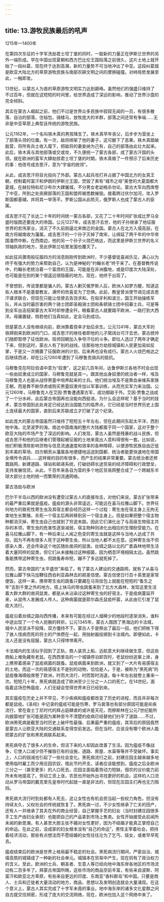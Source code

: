 ```yaml
---
---
---
```

title: 13.游牧民族最后的吼声
---




1215年—1400年

在第四次东征的十字军洗劫君士坦丁堡的同时，一股新的力量正在伊斯兰世界的另外一端形成。早在中国出现夏朝和西方巴比伦王国陷落之前很久，这片土地上就开始了一段纠葛，现在终于达到高潮，新的力量势不可当地冲出了中亚。这段纠葛就是欧亚大陆北方的草原游牧民族与南部农耕文明之间的摩擦碰撞。对峙局势发展至此，一触即发。

13世纪，以蒙古人为首的草原游牧文明实力达到巅峰。虽然他们的强盛只维持了不过百年，但就在这短短的时间里，给世界造成了深远的影响，推动了世界沙盘的完全倾斜。

其实在蒙古人崛起之前，他们不过是世界众多民族中寂寂无闻的一员，有很多散落、自治的部落，住毡包，骑矮马，放牧庞大的羊群，部落之间还常有争端……无非是中亚草原上典型且传统的游牧民族。

公元1162年，一个名叫铁木真的男孩降生了。铁木真早年丧父，后步步为营坐上了部落头领的位置。有一次，敌将绑架了他的妻子，这可酿下了恶果。铁木真踏破敌营，将所有兵士收入麾下，把敌将的妻妾纳为己有，自己的部落由此壮大起来。此后，铁木真与其他部落或交或攻，不久便统一了蒙古各部，成了蒙古汗国的头领。就在欧洲的蛮军大肆劫掠君士坦丁堡的时期，铁木真做了一件预示了后来历史的事：他改号成吉思汗，意为“宇宙的统领”。

从此，成吉思汗将目光投向了外部。蒙古人起兵攻打并占据了中国北方的女真王朝，控制着阿富汗和伊朗的伊斯兰王国，焚毁了素有“城市之母”美誉的大夏国都大夏城，在赫拉特和尼沙布尔大肆屠城，不分男女老幼格杀勿论。蒙古大军向西席卷了中亚，所到之处突厥部落的王国和盟邦被悉数摧毁。接着跨过伏尔加河，攻入罗斯国都基辅，并将其一举荡平。罗斯公国从此陨灭，俄罗斯人也成了蒙古人的臣属。

成吉思汗花了长达二十年的时间统一蒙古各部，又花了二十年时间扩张成比罗马全盛时版图还要庞大的帝国。公元1227年，成吉思汗去世，他的子孙继承了他征服世界的宏伟家业，消灭了不久前刚逼北宋南迁的金国。蒙古人在北方入侵高丽，在南方将越南收为藩属。成吉思汗的一个孙子灭掉了南宋，让绵延了两千年的中华帝国溘然中断。在西南边，他的另一个孙子火烧巴格达，而这里是伊斯兰世界的名义领袖执政的地方，至此伊斯兰哈里发国也覆灭了。

如此狂风骤雨般征服四方的消息刚刚传到欧洲时，不少基督徒喜闻乐见，满心以为终于有强大的势力来帮助自己，认为是神秘的“约翰长老”终于来了。在基督教传说中，约翰长老统治着一个富庶的王国，可能是在非洲腹地，或是印度次大陆深处，也可能是在别的某个很遥远很隐蔽的地方。现在，他终于出现了。

不曾想到，传说里都是骗人的。蒙古人剿灭俄罗斯人后，欧洲人如梦方醒，知道这些人根本不是基督教友，满怀的欣喜变为了恐惧。此前，教皇曾派使节谒见成吉思汗谋求联合，但现在只能让信使去告饶求和。在匈牙利和波兰，国王开始操练军队，并从当时最厉害的两个骑士团即圣殿骑士团和条顿骑士团中招募士兵，可是等到全军出击招架蒙古大军时却惨遭全歼。眼看蒙古人就要踏平欧洲，一路打到大西洋。毋庸置疑，倘若他们当真如此，定会马到成功。

但是蒙古人没有继续向前，欧洲靠着侥幸才劫后余生。公元1241年，蒙古大军的铁蹄刚来到欧洲的门口，成吉思汗的继任者即他的儿子窝阔台可汗去世。蒙古统帅们随即暂停了征伐欧洲，班师回朝加入争夺汗位的斗争。即位人选过了两年才确定下来，但到这时，蒙古人有了别的战线，往那些地方劫掠城镇和人民更加易如反掌，于是又一次搁置了征服欧洲的计划，后来再也没有成行。蒙古人火烧巴格达之后继续西进，却在公元1260年遭到了马穆鲁克骑兵的抵抗。

马穆鲁克在阿拉伯语中意为“奴隶”，这之前几百年间，达鲁伊斯兰各地不时会出现一些由奴隶成立的国家，马穆鲁克就是其一。跟其他出身奴隶的统治者一样，埃及马穆鲁克人也是从战俘男童中培养起来的士兵。他们统治埃及不是靠血亲维系家族王朝，而是靠不断俘虏或购买男童奴隶并加以军事训练，从而充实军力来治国。公元1260年，马穆鲁克人在艾因·贾鲁遭遇蒙古军，成功御敌于外。艾因·贾鲁之战成了一个分水岭，此后蒙古帝国再也没能向西挺进。为什么会这样呢？基于当时的技术，蒙古帝国到此处肯定已经达到治国能力的临界点，它已经是当时世界历史上国土连续最大的国家，直到后来苏联成立才打破了这个纪录。

如此庞大的蒙古帝国虽然只维持了短短五十年左右，但在此期间东起太平洋，西到地中海，北至波罗的海，南达中国南海的整片大陆都属于同一个国家，这对于整个欧亚大陆的市场产生了深远的影响。人们发现，蒙古人虽然是残暴的战斗民族，但成吉思汗和他的后继者们管理起被征服的土地来竟出人意料得很有一套。比如说，他们积极清除影响货物与信息流通速度和效率的各种障碍，以便游牧民族自由迁徙到丰美的草场、四方朝贡从藩属各地便捷地运送到国都、统治者能更快速地在帝国全境传令调兵……这样做的目的有很多，而产生的结果非常重要。蒙古统治者还修葺路网，新建道路、驿站和邮递系统，打破妨碍长途贸易的经济障碍和行政壁垒，支持发展信贷。从此，千百年来各自为营的多个地区贸易网整合成了一个跨越东半球大部分土地的统一而繁荣的流通网络。





蒙古浩劫与欧洲


巴尔干半岛以西的欧洲没有遭受过蒙古人的直接攻击，对他们来说，蒙古扩张带来的最严重后果就是瘟疫。瘟疫的源头非常遥远，可能远在喜马拉雅山脚下。世界任何地方的致死性寄生虫及其宿主都会经历这样一个过程：寄生虫在宿主身上无拘无束地生长繁殖，杀死一个宿主后再转移到另一个宿主身上。但是如果把整个宿主物种都消灭掉，寄生虫自己也就到了穷途末路。因此它们演化出了与高级生物宿主共存的本领，寄生虫的危害性逐渐减弱，宿主物种则进化出相应的生理耐受能力。在喜马拉雅山脚下，有一种后来让人闻之色变的寄生虫就是这样与当地人达成了共存。因为不再有很多人死于这种寄生虫，所以当地人都不太在意。这种寄生虫不但感染人类，还会传染这个地区随处凿洞的鼠类。丝绸之路以北的广袤森林地带生活着大量同样的鼠类，但它们从未接触过这种细菌，因为栖息环境相隔太远。虽然跳蚤能携带这种寄生虫，但跳蚤寿命短，蹦不了多远就死掉了。

然而，蒙古帝国的“太平盛世”来临了。有了蒙古人建设的交通路网，就有了从喜马拉雅山脚下快马加鞭往西伯利亚森林去的邮差信使。蒙古信使日行百十英里是家常便饭，这样一来，携带寄生虫的跳蚤只要藏在马背挂包上就能在短短的“蚤生之年”去到千里之外的地方。搭上快马的带虫跳蚤来到了北方大森林，发现这里生活着大群大群的凿洞鼠类，都是从未沾染过这种寄生虫的好宿主。于是疫病蔓延开来，从鼠传人发展成人传人。这种病菌就是耶尔森氏鼠疫杆菌，从此由它引发了鼠疫大流行。

瘟疫沿着丝绸之路向西传播，本来有可能在经过人烟稀少的地段时逐渐消失，谁料中途出现了一个令人扼腕的转折。公元1345年，蒙古人围困了黑海边的卡法城，城中人民坚决不投降，双方僵持不下。蒙古人于是祭出了最后一招，他们把帐下得了骇人怪病而死的将士的尸体攒在一起，用抛射器投掷到卡法城内。即便如此，卡法人还是没有屈服，蒙古人只得悻悻离开。

卡法城内的生活似乎回到了正轨，商人装货上船，远航意大利继续做生意，但这些商船上难免藏有老鼠。在西西里岛的一个城镇停泊卸货时，老鼠纷纷逃窜上岸，身上携带着感染了鼠疫病菌的跳蚤。鼠疫病菌来到欧洲，就又到了一大片有易感宿主的土地，而这一次的易感宿主不是别的动物，恰恰是人。于是，被称为“黑死病”的鼠疫像海啸般席卷了欧洲，时而大流行，时而暂时消退，每十年左右就卷土重来一次。短短几十年，黑死病就造成了欧洲至少三分之一人口的死亡。在14世纪，面临着这场恐怖瘟疫，人们无疑会觉得世界末日已经到来。

其实瘟疫在历史上并不罕见，不少疾病和瘟疫都改变了历史的进程，而且并非每次都是鼠疫。《圣经》中记录的瘟疫可能是伤寒，罗马衰落也有部分原因可能是疟疾流行，曾在查士丁尼时代的拜占庭肆虐的或许是天花，而穆斯林在公元7世纪能所向披靡地扩张可能是因为某种至今不清楚的疫病已经替他们扫平了道路……不过，欧洲黑死病是截至当时历史上破坏性最强、后果最严重的瘟疫，其背后的原因竟然是蒙古人让欧亚大陆的交通联系变得空前发达。但在当时，应该没有哪个欧洲人能把蒙古的扩张和黑死病联系起来。

黑死病夺去了很多人的生命，但活下来的人却因此改善了生活。因为瘟疫不像战争，它使人口减少但不摧毁已有的设施，道路、房屋、水渠等等并不受破坏。事实上，人口的锐减也引起了一些社会变化。黑死病流行之前，封建庄园主越来越多地使用临时雇工而少用庄园农奴，借此节约开支。读者应该能想到，瘟疫之后全欧洲三分之一（甚至更多）的人口死去，庄园主面临着劳动力短缺，佃农的议价能力前所未有地提高了。劳动工资上涨，农民也开始外出寻找更好的机会。这样的人口流动从罗马帝国的戴克里先皇帝时代起就一直是非法的，但现在庄园主们再也无力阻挡。

黑死病大流行时到处都有人死去，这让女性也有机会担当起一些权力角色，但没有持续太久，父权社会的传统就恢复了。黑死病一过，不少女性继承了亡夫的田产，还有人一并继承了其夫在外的商业经营，自己掌握手艺的妇女（当时封建庄园很多手工生产由妇女承担）也能把自己的产品拿到市场上售卖。女性开始接受此前闻所未闻的新思潮，有人甚至大胆主张不婚对女性更好，因为不结婚才能真正掌控自己的命运。在此之前，没成家的妇女根本没有“自己的命运”，男性主宰着社会，把持着经济活动，那些有点想法而不愿结婚的女性往往沦为了乞丐、妓女，或者早早死去。

瘟疫结束后的欧洲是世界上格局最不稳定的社会。黑死病流行期间，严密自治、城墙高筑的城镇成了一种新的社会单元。城镇本在贸易中产生，现在则有了政治权力的含义。至此，欧洲的士兵、朝圣者、生意人等已经向地中海东岸各地区的市场流动有二百多年了。拜蒙古帝国所赐，这些市场的商品空前丰富，有些来自波斯、阿富汗和欧亚北方草原，有些来自更远的印度、东南亚“香料群岛”和中国。只要是商人、士兵和迁徙者大量流动的地方，商品、思想以及发明创造就会大量涌现。在这个意义上，蒙古人其实完成了十字军未竟的事业。地中海东岸的诸多文化星群之间自古就交往频密，形成了庞大的交流网络，现在，欧洲也加入这个网络中来了。